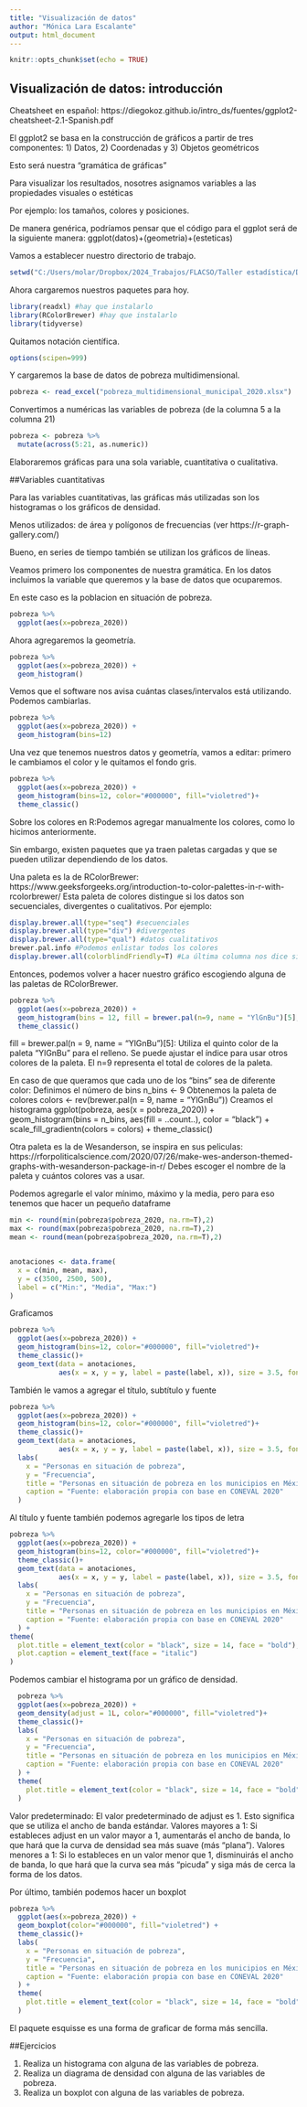 ---
title: "Visualización de datos"
author: "Mónica Lara Escalante"
output: html_document
---

```{r setup, include=FALSE}
knitr::opts_chunk$set(echo = TRUE)
```

## Visualización de datos: introducción
Cheatsheet en español: 
https://diegokoz.github.io/intro_ds/fuentes/ggplot2-cheatsheet-2.1-Spanish.pdf

El ggplot2 se basa en la construcción de gráficos a partir de tres componentes:
1) Datos, 
2) Coordenadas y 
3) Objetos geométricos

Esto será nuestra "gramática de gráficas"

Para visualizar los resultados, nosotres asignamos variables a las propiedades 
visuales o estéticas

Por ejemplo: los tamaños, colores y posiciones.

De manera genérica, podríamos pensar que el código para el ggplot será 
de la siguiente manera:
ggplot(datos)+(geometria)+(esteticas)


Vamos a establecer nuestro directorio de trabajo.

```{r}
setwd("C:/Users/molar/Dropbox/2024_Trabajos/FLACSO/Taller estadística/Datos")
```

Ahora cargaremos nuestros paquetes para hoy.

```{r}

library(readxl) #hay que instalarlo
library(RColorBrewer) #hay que instalarlo
library(tidyverse)

```
Quitamos notación científica.
```{r}
options(scipen=999)
```

Y cargaremos la base de datos de pobreza multidimensional.

```{r}
pobreza <- read_excel("pobreza_multidimensional_municipal_2020.xlsx")
```

Convertimos a numéricas las variables de pobreza (de la columna 5 a la columna 21)
```{r}
pobreza <- pobreza %>%
  mutate(across(5:21, as.numeric))
```

Elaboraremos gráficas para una sola variable, cuantitativa o 
cualitativa. 


##Variables cuantitativas 

Para las variables cuantitativas, las gráficas más utilizadas son los 
histogramas o los gráficos de densidad.

Menos utilizados: de área y polígonos de frecuencias 
(ver https://r-graph-gallery.com/)

Bueno, en series de tiempo también se utilizan los gráficos de líneas.


Veamos primero los componentes de nuestra gramática. En los datos incluimos la
variable que queremos y la base de datos que ocuparemos.

En este caso es la poblacion en situación de pobreza.

```{r}

pobreza %>% 
  ggplot(aes(x=pobreza_2020))


```


Ahora agregaremos la geometría.

```{r}

pobreza %>% 
  ggplot(aes(x=pobreza_2020)) +
  geom_histogram()

```

Vemos que el software nos avisa cuántas clases/intervalos está utilizando.
Podemos cambiarlas.

```{r}

pobreza %>% 
  ggplot(aes(x=pobreza_2020)) +
  geom_histogram(bins=12)

```

Una vez que tenemos nuestros datos y geometría, vamos a editar: 
primero le cambiamos el color y le quitamos el fondo gris.


```{r}

pobreza %>% 
  ggplot(aes(x=pobreza_2020)) +
  geom_histogram(bins=12, color="#000000", fill="violetred")+
  theme_classic()

```

Sobre los colores en R:Podemos agregar manualmente los colores, como lo hicimos 
anteriormente.

Sin embargo, existen paquetes que ya traen paletas cargadas y que se pueden 
utilizar dependiendo de los datos.

Una paleta es la de RColorBrewer: 
https://www.geeksforgeeks.org/introduction-to-color-palettes-in-r-with-rcolorbrewer/
Esta paleta de colores distingue si los datos son secuenciales, 
divergentes o cualitativos.
Por ejemplo:


```{r}

display.brewer.all(type="seq") #secuenciales
display.brewer.all(type="div") #divergentes
display.brewer.all(type="qual") #datos cualitativos
brewer.pal.info #Podemos enlistar todos los colores
display.brewer.all(colorblindFriendly=T) #La última columna nos dice si alguien con problemas para distinguir colores, los puede ver o no.

```


Entonces, podemos volver a hacer nuestro gráfico escogiendo alguna de las paletas de RColorBrewer.

```{r}
pobreza %>% 
  ggplot(aes(x=pobreza_2020)) +
  geom_histogram(bins = 12, fill = brewer.pal(n=9, name = "YlGnBu")[5], color = "black") +
  theme_classic()

```

fill = brewer.pal(n = 9, name = "YlGnBu")[5]: Utiliza el quinto color de la paleta "YlGnBu" para el relleno. Se puede ajustar el índice para usar otros colores de la paleta. El n=9 representa el total de colores de la paleta.

En caso de que queramos que cada uno de los "bins" sea de diferente color:
Definimos el número de bins
n_bins <- 9
Obtenemos la paleta de colores
colors <- rev(brewer.pal(n = 9, name = "YlGnBu"))
Creamos el histograma
ggplot(pobreza, aes(x = pobreza_2020)) +
  geom_histogram(bins = n_bins, aes(fill = ..count..), color = "black") +
  scale_fill_gradientn(colors = colors) +
  theme_classic()

Otra paleta es la de Wesanderson, se inspira en sus peliculas: 
https://rforpoliticalscience.com/2020/07/26/make-wes-anderson-themed-graphs-with-wesanderson-package-in-r/
Debes escoger el nombre de la paleta y cuántos colores vas a usar.


Podemos agregarle el valor mínimo, máximo y la media, pero para eso tenemos que 
hacer un pequeño dataframe

```{r}

min <- round(min(pobreza$pobreza_2020, na.rm=T),2)
max <- round(max(pobreza$pobreza_2020, na.rm=T),2)
mean <- round(mean(pobreza$pobreza_2020, na.rm=T),2)


anotaciones <- data.frame(
  x = c(min, mean, max),
  y = c(3500, 2500, 500),
  label = c("Min:", "Media", "Max:")
) 
```

Graficamos
```{r}

pobreza %>% 
  ggplot(aes(x=pobreza_2020)) +
  geom_histogram(bins=12, color="#000000", fill="violetred")+
  theme_classic()+
  geom_text(data = anotaciones, 
            aes(x = x, y = y, label = paste(label, x)), size = 3.5, fontface = "bold")


```
También le vamos a agregar el título, subtítulo y fuente

```{r}

pobreza %>% 
  ggplot(aes(x=pobreza_2020)) +
  geom_histogram(bins=12, color="#000000", fill="violetred")+
  theme_classic()+
  geom_text(data = anotaciones, 
            aes(x = x, y = y, label = paste(label, x)), size = 3.5, fontface = "bold")+
  labs(
    x = "Personas en situación de pobreza",
    y = "Frecuencia",
    title = "Personas en situación de pobreza en los municipios en México, 2020",
    caption = "Fuente: elaboración propia con base en CONEVAL 2020"
  ) 

```

Al título y fuente también podemos agregarle los tipos de letra

```{r}

pobreza %>% 
  ggplot(aes(x=pobreza_2020)) +
  geom_histogram(bins=12, color="#000000", fill="violetred")+
  theme_classic()+
  geom_text(data = anotaciones, 
            aes(x = x, y = y, label = paste(label, x)), size = 3.5, fontface = "bold")+
  labs(
    x = "Personas en situación de pobreza",
    y = "Frecuencia",
    title = "Personas en situación de pobreza en los municipios en México, 2020",
    caption = "Fuente: elaboración propia con base en CONEVAL 2020"
  ) + 
theme(
  plot.title = element_text(color = "black", size = 14, face = "bold"),
  plot.caption = element_text(face = "italic")
)


```

Podemos cambiar el histograma por un gráfico de densidad.

```{r}
  
  pobreza %>% 
  ggplot(aes(x=pobreza_2020)) +
  geom_density(adjust = 1L, color="#000000", fill="violetred")+
  theme_classic()+
  labs(
    x = "Personas en situación de pobreza",
    y = "Frecuencia",
    title = "Personas en situación de pobreza en los municipios en México, 2020",
    caption = "Fuente: elaboración propia con base en CONEVAL 2020"
  ) + 
  theme(
    plot.title = element_text(color = "black", size = 14, face = "bold")
  )

```

Valor predeterminado: El valor predeterminado de adjust es 1. Esto significa que se utiliza el ancho de banda estándar.
Valores mayores a 1: Si estableces adjust en un valor mayor a 1, aumentarás el ancho de banda, lo que hará que la curva de densidad sea más suave (más "plana").
Valores menores a 1: Si lo estableces en un valor menor que 1, disminuirás el ancho de banda, lo que hará que la curva sea más "picuda" y siga más de cerca la forma de los datos.

Por último, también podemos hacer un boxplot

```{r}

pobreza %>% 
  ggplot(aes(x=pobreza_2020)) +
  geom_boxplot(color="#000000", fill="violetred") +
  theme_classic()+
  labs(
    x = "Personas en situación de pobreza",
    y = "Frecuencia",
    title = "Personas en situación de pobreza en los municipios en México, 2020",
    caption = "Fuente: elaboración propia con base en CONEVAL 2020"
  ) + 
  theme(
    plot.title = element_text(color = "black", size = 14, face = "bold")
  )

```

El paquete esquisse es una forma de graficar de forma más sencilla.

##Ejercicios

1. Realiza un histograma con alguna de las variables de pobreza.
2. Realiza un diagrama de densidad con alguna de las variables de pobreza.
3. Realiza un boxplot con alguna de las variables de pobreza.


